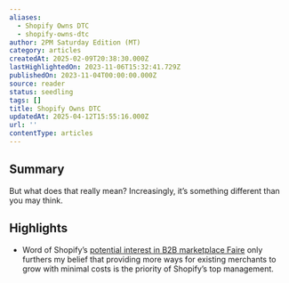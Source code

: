 ```yaml
---
aliases:
  - Shopify Owns DTC
  - shopify-owns-dtc
author: 2PM Saturday Edition (MT)
category: articles
createdAt: 2025-02-09T20:38:30.000Z
lastHighlightedOn: 2023-11-06T15:32:41.729Z
publishedOn: 2023-11-04T00:00:00.000Z
source: reader
status: seedling
tags: []
title: Shopify Owns DTC
updatedAt: 2025-04-12T15:55:16.000Z
url: ''
contentType: articles
---
```

## Summary

But what does that really mean? Increasingly, it’s something different than you may think.

## Highlights

- Word of Shopify’s [potential interest in B2B marketplace Faire](https://2PML.us17.list-manage.com/track/click?u=e5c9ff1dc004212156ddfb8ed&id=9180ca07f6&e=b4a0bccc17) only furthers my belief that providing more ways for existing merchants to grow with minimal costs is the priority of Shopify’s top management.
